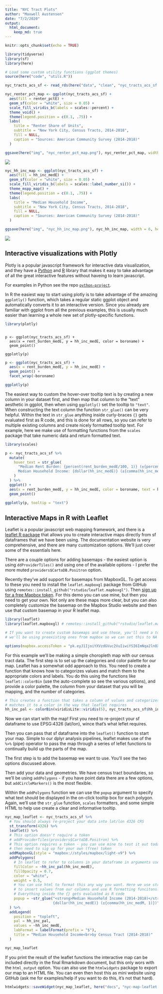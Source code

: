 ```yaml
---
title: "NYC Tract Plots"
author: "Maxwell Austensen"
date: "7/2/2020"
output: 
  html_document:
    keep_md: true
---
```


```r
knitr::opts_chunk$set(echo = TRUE)

library(tidyverse)
library(sf)
library(here)

# Load some custom utility functions (ggplot themes)
source(here("code", "utils.R"))
```

```r
nyc_tracts_acs_sf <- read_rds(here("data", "clean", "nyc_tracts_acs_sf.rds"))
```

```r
nyc_renter_pct_map <- ggplot(nyc_tracts_acs_sf) +
  aes(fill = renter_pctE) +
  geom_sf(color = "white", size = 0.05) +
  scale_fill_viridis_b(labels = scales::percent) +
  theme_void() +
  theme(legend.position = c(0.1, .75)) +
  labs(
    title = "Renter Share of Units",
    subtitle = "New York City, Census Tracts, 2014-2018",
    fill = NULL,
    caption = "Sources: American Community Survey (2014-2018)"
  )

ggsave(here("img", "nyc_renter_pct_map.png"), nyc_renter_pct_map, width = 6, height = 6)
```

![](../img/nyc_renter_pct_map.png)

```r
nyc_hh_inc_map <- ggplot(nyc_tracts_acs_sf) +
  aes(fill = hh_inc_medE) +
  geom_sf(color = "white", size = 0.05) +
  scale_fill_viridis_b(labels = scales::label_number_si()) +
  theme_mspp_map() +
  theme(legend.position = c(0.1, .75)) +
  labs(
    title = "Median Household Income",
    subtitle = "New York City, Census Tracts, 2014-2018",
    fill = NULL,
    caption = "Sources: American Community Survey (2014-2018)"
  )

ggsave(here("img", "nyc_hh_inc_map.png"), nyc_hh_inc_map, width = 6, height = 6)
```

![](../img/nyc_hh_inc_map.png)

## Interactive  visualizations with Plotly

Plotly is a popular javascript framework for interactive data visualization, and they have a [Python](https://plotly.com/python/) and [R](https://plotly.com/r/) library that makes it easy to take advantage of all the great interactive features without haveing to learn javascript.

For examples in Python see the repo [`python-project`](https://github.com/wagner-mspp-2020/python-project).

In R the easiest way to start using plotly is to take advantage of the amazing `ggplotly()` function, which takes a regular static ggplot object and automatically converts it to an interactive version. Since you already are familiar with ggplot from all the previous examples, this is usually much easier than learning a whole new set of plotly-specific functions. 

```r
library(plotly)
```

```[r]

p <- ggplot(nyc_tracts_acs_sf) +
  aes(x = rent_burden_medE, y = hh_inc_medE, color = boroname) +
  geom_point()

ggplotly(p)
```

```r
p <- ggplot(nyc_tracts_acs_sf) +
  aes(x = rent_burden_medE, y = hh_inc_medE) +
  geom_point() +
  facet_wrap(~boroname)

ggplotly(p)
```

The easiest way to custom the hover-over tooltip text is by creating a new column in your dataset first, and then map that column to the "text" aesthetic in ggplot, then when using `ggplotly()` set the tooltip to `"text"`. When constructing the text column the function `str_glue()` can be very helpful. Within the text in `str_glue` anything inside curly-braces `{}` gets evaluated first as R code, and this is done for all rows, so you can refer to multiple existing columns and create nicely formatted tooltip text. For example, here we make use of formatting functions from the `scales` package that take numeric data and return formatted text. 

```r
library(scales)
```

```r
p <- nyc_tracts_acs_sf %>% 
  mutate(
    hover_text = str_glue(
      "Median Rent Burden: {percent(rent_burden_medE/100, 1)} (±{percent(rent_burden_medM/100, 1)})
      Median Household Income: {dollar(hh_inc_medE)} (±{comma(hh_inc_medM, 1)})"
    )
  ) %>% 
  ggplot() +
  aes(x = rent_burden_medE, y = hh_inc_medE, color = boroname, text = hover_text) +
  geom_point()

ggplotly(p, tooltip = "text")
```


## Interactive Maps in R with Leaflet

Leaflet is a popular javascript web mapping framework, and there is a [leaflet R package](https://rstudio.github.io/leaflet/) that allows you to create interactive maps directly from sf dataframes that we have been using. The documentation website is very comprehensive, and there are many customization options. We'll just cover some of the essentials here. 

There are a couple options for adding basemaps - the easiest option is using `ddProviderTiles()` and using one of the available options - I prefer the more muted `providers$CartoDB.Positron` option. 

Recently they've add support for basemaps from MapboxGL. To get access to these you need to install the `leaflet.mapboxgl` package from GitHub using `remotes::install_github("rstudio/leaflet.mapboxgl")`. Then [sign up for a free Mapbox token](https://docs.mapbox.com/help/how-mapbox-works/access-tokens/#creating-and-managing-access-tokens). For this demo you can use mine, but then you need to get your own. Not only are these maps more clear, but you can also completely customize the basemap on the Mapbox Studio website and then use that custom basemap in your R leaflet map. 

```r
library(leaflet)
library(leaflet.mapboxgl) # remotes::install_github("rstudio/leaflet.mapboxgl")

# If you want to create custom basemaps and use those, you'll need a token, but
# we'll be using preexisting ones from mapbox so we can set this to NA

options(mapbox.accessToken = "pk.eyJ1IjoiYXVzdGVuc2VuIiwiYSI6ImNqa2lnOXJhYTAwOHgzcnM2bDk1b2wyMzQifQ.4TZ4jUC2_LDICORTKVR3yg")
```

For this example we'll be making a simple choropleth map with our census tract data. The first step is to set up the categories and color palette for our map. Leaflet has a somewhat odd approach to this. You need to create a function that knows how to categorizes values and match them to the appropriate colors and labels. You do this using the functions like `leaflet::colorBin` (use the auto-complete so see the various options), and provide a color palette, the column from your dataset that you will be mapping, and the number of categories. 

```r
# This creates a function that takes a column of values and categorizes them an
# matches it to a color in the way that leaflet requires
hh_inc_pal <- colorBin(viridisLite::viridis(5), nyc_tracts_acs_sf$hh_inc_medE, n=5)
```

Now we can start with the map! First you need to re-project your sf dataframe to use EPSG:4326 (lat/lon), wince that's what leflet requires. 

Then you can pass that sf dataframe into the `leaflet()` function to start your map. Simple to our dplyr analysis pipelines, leaflet makes use of the `%>%` (pipe) operator to pass the map through a series of leflet functions to continually build up the parts of the map. 

The first step is to add the basemap we want to use. You'll see the two options discussed above. 

Then add your data and geometries. We have census tract boundaries, so we'll be using `addPolygons` - if you have point data there are a few options, but `addCircleMarkers()` is the most flexible.

Within the `addPolygons` function we can use the `popup` argument to specify what text should be displayed in the on-click tooltip box for each polygon. Again, we'll use the `str_glue` function,  `scales` formatters, and some simple HTML to help use create a clear and informative tooltip.

```r
nyc_map_leaflet <- nyc_tracts_acs_sf %>% 
  # You should always re-project your data into lat/lon 4326 CRS
  st_transform(4326) %>% 
  leaflet() %>% 
  # This option doesn't require a token
  # addProviderTiles(providers$CartoDB.Positron) %>% 
  # This option requires a token - you can use mine to test it out today, but
  # then need to sig up for your own (free) token
  addMapboxGL(style = "mapbox://styles/mapbox/light-v9") %>%
  addPolygons(
    # In leaflet to refer to columns in your dataframe in arguments use the ~ at the beginning
    fillColor = ~hh_inc_pal(hh_inc_medE),
    fillOpacity = 0.7,
    color = "white",
    weight = 0.5,
    # You can use html to format this any way you want. Here we use str_glue()
    # to insert values from our columns and use R formatting funcitons.
    # Everything inside the {} gets evaluated as R code
    popup = ~str_glue("<strong>Median Household Income (2014-2018)</strong><br>
                      {dollar(hh_inc_medE)} (±{comma(hh_inc_medM, 1)})")
  ) %>% 
  addLegend(
    position = "topleft", 
    pal = hh_inc_pal, 
    values = ~hh_inc_medE, 
    labFormat = labelFormat(prefix = "$"),
    title = "Median Household Income<br>by Census Tract (2014-2018)"
  )

nyc_map_leaflet
```

If you print the result of the leaflet functions the interactive map can be included directly in the final Rmarkdown document, but this only wors with the `html_output` option. You can also use the `htmlwidgets` package to export our map to an HTML file. You can even then host this as mini website using GitHub (ask me for examples/help if you want to do this, it's not that hard).

```r
htmlwidgets::saveWidget(nyc_map_leaflet, here("docs", "nyc-map-leaflet.html"), selfcontained = TRUE)
```

